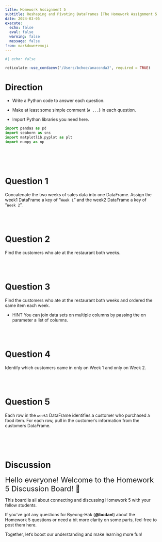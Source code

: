 ```yaml
---
title: Homework Assignment 5
subtitle: Reshaping and Pivoting DataFrames [The Homework Assignment 5 may be subject to change during the Module.]
date: 2024-03-05
execute: 
  echo: false
  eval: false
  warning: false
  message: false
from: markdown+emoji
---
```


```r
#| echo: false

reticulate::use_condaenv("/Users/bchoe/anaconda3", required = TRUE)
```

# Direction

-   Write a Python code to answer each question.

-   Make at least some simple comment (`# ...`) in each question.

-   Import Python libraries you need here.

```python
import pandas as pd
import seaborn as sns
import matplotlib.pyplot as plt
import numpy as np
```

<br><br><br>

# Question 1
Concatenate the two weeks of sales data into one DataFrame. Assign the week1 DataFrame a key of "`Week 1`" and the week2 DataFrame a key of "`Week 2`".

<br><br>

# Question 2
Find the customers who ate at the restaurant both weeks.

<br><br>


# Question 3
Find the customers who ate at the restaurant both weeks and ordered the same
item each week.

  - HINT You can join data sets on multiple columns by passing the on parameter
a list of columns.

<br><br>


# Question 4
Identify which customers came in only on Week 1 and only on Week 2.

<br><br>


# Question 5
Each row in the `week1` DataFrame identifies a customer who purchased a food item. For each row, pull in the customer’s information from the customers DataFrame.



<br><br><br>

# Discussion

<font size = "5">Hello everyone! Welcome to the Homework 5 Discussion Board! 🌟</font>

This board is all about connecting and discussing Homework 5 with your fellow students.

If you've got any questions for Byeong-Hak (**@bcdanl**) about the Homework 5 questions or need a bit more clarity on some parts, feel free to post them here.

Together, let's boost our understanding and make learning more fun!


